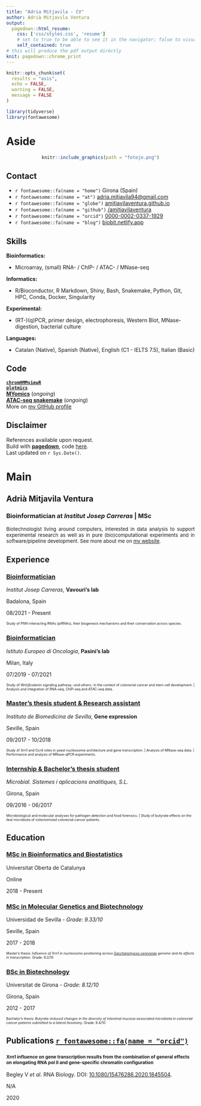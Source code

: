 ```yaml
---
title: "Adria Mitjavila - CV"
author: Adrià Mitjavila Ventura
output:
  pagedown::html_resume:
    css: ['css/styles.css', 'resume']
    # set to true to be able to see it in the navigator; false to visualize in the RStudio viewer
    self_contained: true
# this will produce the pdf output directly
knit: pagedown::chrome_print
---
```



```r
knitr::opts_chunk$set(
  results = "asis", 
  echo = FALSE,
  warning = FALSE,
  message = FALSE
)

library(tidyverse)
library(fontawesome)
```


# Aside

<center>
```r
knitr::include_graphics(path = "fotojo.png")
```
</center>

## Contact {#contact}

-   `r fontawesome::fa(name = "home")` Girona (Spain)
-   `r fontawesome::fa(name = "at")` [adria.mitjavila94\@gmail.com](mailto:adria.mitjavila94@gmail.com){.email}
-   `r fontawesome::fa(name = "globe")` [amitjavilaventura.github.io](https://amitjavilaventura.github.io){target="_blank"}
-   `r fontawesome::fa(name = "github")` [/amitjavilaventura](https://github.com/amitjavilaventura){target="_blank"}
-   `r fontawesome::fa(name = "orcid")` [0000-0002-0337-1929](https://orcid.org/0000-0002-0337-1929){target="_blank"}
-   `r fontawesome::fa(name = "blog")` [biobit.netlify.app](https://biobit.netlify.app){target="_blank"}


## Skills {#skills}

**Bioinformatics:**

-   Microarray, (small) RNA- / ChIP- / ATAC- / MNase-seq <!--, ENSEMBL, UCSC Genome Browser, IGV, NCBI Blast -->

**Informatics:**

-   R/Bioconductor, R Markdown, Shiny, Bash, Snakemake, Python, Git, HPC, Conda, Docker, Singularity <!--, Linux (Ubuntu), Mac OS, Windows, MSOffice, LibreOffice -->

**Experimental:**

-   (RT-)(q)PCR, primer design, electrophoresis, Western Blot, MNase-digestion, bacterial culture

**Languages:**

-   Catalan (Native), Spanish (Native), English (C1 - IELTS 7.5), Italian (Basic)

## Code

**[`chromHMMviewR`](https://amitjavilaventura.github.io/chromHMMviewR/)**<br>
**[`plotmics`](https://amitjavilaventura.github.io/plotmics/)**<br>
**[MYomics](https://github.com/amitjavilaventura/DPomics/tree/MYomics)** (*ongoing*)<br>
**[ATAC-seq snakemake](https://github.com/amitjavilaventura/ATACseq-snakemake)** (*ongoing*)<br>
More on [my GitHub profile](https://github.com/amitjavilaventura)


## Disclaimer {#disclaimer}

References available upon request.<br>
Build with [**pagedown**](https://github.com/rstudio/pagedown), code [here](https://github.com/amitjavilaventura/CVs/blob/main/cv-pagedown/amitjavila_resume.Rmd).<br>
Last updated on `r Sys.Date()`.


# Main

## Adrià Mitjavila Ventura {#title}

### Bioinformatician at *Institut Josep Carreras* | MSc

<p style="font-size:13px; text-align:justify;">Biotechnologist living around computers, interested in data analysis to support experimental research as well as in pure (bio)computational experiments and in software/pipeline development. See more about me on [my website](https://amitjavilaventura.github.io).</p>

## Experience {data-icon="laptop"}

### [Bioinformatician](https://amitjavilaventura.github.io/research/005-ijc/){target="_blank"}

*Institut Josep Carreras*, **Vavouri's lab**

Badalona, Spain

08/2021 - Present

<span style="font-size:9px">
Study of PIWI-interacting RNAs (piRNAs), their biogenesis mechanisms and their conservation across species.
</span>

### [Bioinformatician](https://amitjavilaventura.github.io/research/003-ieo/){target="_blank"}

*Istituto Europeo di Oncologia*, **Pasini's lab**

Milan, Italy

07/2019 - 07/2021

<span style="font-size:9px">
Study of Wnt/$\beta$catenin signaling pathway -and others- in the context of colorectal cancer and stem cell development.   |   Analysis and integration of RNA-seq, ChIP-seq and ATAC-seq data.
</span>

### [Master's thesis student & Research assistant](https://amitjavilaventura.github.io/research/002-ibis/){target="_blank"}

*Instituto de Biomedicina de Sevilla*, **Gene expression**

Seville, Spain

09/2017 - 10/2018

<span style="font-size:9px">
Study of Xrn1 and Ccr4 roles in yeast nucleosome architecture and gene transcription.   |   Analysis of MNase-seq data.   |   Performance and analysis of MNase-qPCR experiments.
</span>

### [Internship & Bachelor's thesis student](https://amitjavilaventura.github.io/research/001-microbial/){target="_blank"}

*Microbial. Sistemes i aplicacions analítiques, S.L.*

Girona, Spain

09/2016 - 06/2017

<span style="font-size:9px">
Microbiological and molecular analyses for pathogen detection and food forensics.   |   Study of butyrate effects on the ileal microbiota of colectomized colorectal cancer patients.
</span>

## Education {data-icon="graduation-cap" data-concise="true"}

### [MSc in Bioinformatics and Biostatistics](https://estudios.uoc.edu/es/masters-universitarios/bioinformatica-bioestadistica/presentacion){target="_blank"}

Universitat Oberta de Catalunya

Online

2018 - Present

<!--
<span style="font-size:9px">
Master's thesis: *xxx*.
</span>
-->

### [MSc in Molecular Genetics and Biotechnology](https://masteroficial.us.es/gmb/){target="_blank"}

Universidad de Sevilla - *Grade: 9.33/10*

Seville, Spain

2017 - 2018

<span style="font-size:9px">
Master's thesis: *Influence of Xrn1 in nucleosome positioning across <ins>Saccharomyces cerevisiae</ins> genome and its effects in transcription*. Grade: 9.2/10
</span>

### [BSc in Biotechnology](https://www.udg.edu/en/estudia/Oferta-formativa/Graus/Fitxes?IDE=993&ID=3103G0215){target="_blank"}

Universitat de Girona - *Grade: 8.12/10*

Girona, Spain

2012 - 2017

<span style="font-size:9px">
Bachelor's thesis: *Butyrate-induced changes in the diversity of intestinal mucosa-associated microbiota in colorectal cancer patients submitted to a lateral ileostomy*. Grade: 9.4/10
</span>

## Publications [`r fontawesome::fa(name = "orcid")`](https://orcid.org/0000-0002-0337-1929) {data-icon="book"}

### <span style="font-size:12px"> Xrn1 influence on gene transcription results from the combination of general effects on elongating RNA pol II and gene-specific chromatin configuration</span>

Begley V *et al*. RNA Biology. DOI: [10.1080/15476286.2020.1845504](https://doi.org/10.1080/15476286.2020.1845504){target="_blank"}.

N/A

2020